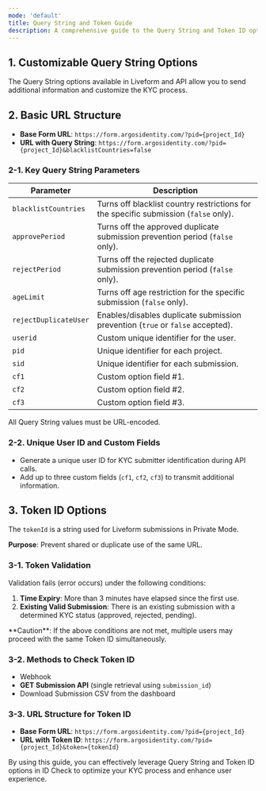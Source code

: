 ```yaml
---
mode: 'default'
title: Query String and Token Guide
description: A comprehensive guide to the Query String and Token ID options for Liveform. These options enable features such as transmitting additional information, preventing duplicate submissions, and identifying users. Explore essential tools to optimize your ID Check process.
---
```


## 1. Customizable Query String Options
The Query String options available in Liveform and API allow you to send additional information and customize the KYC process.

## 2. Basic URL Structure

- **Base Form URL**: `https://form.argosidentity.com/?pid={project_Id}`  
- **URL with Query String**: `https://form.argosidentity.com/?pid={project_Id}&blacklistCountries=false`

### 2-1. Key Query String Parameters

| Parameter               | Description                                                                                     |
|-------------------------|-------------------------------------------------------------------------------------------------|
| `blacklistCountries`    | Turns off blacklist country restrictions for the specific submission (`false` only).            |
| `approvePeriod`         | Turns off the approved duplicate submission prevention period (`false` only).                   |
| `rejectPeriod`          | Turns off the rejected duplicate submission prevention period (`false` only).                   |
| `ageLimit`              | Turns off age restriction for the specific submission (`false` only).                          |
| `rejectDuplicateUser`   | Enables/disables duplicate submission prevention (`true` or `false` accepted).                  |
| `userid`                | Custom unique identifier for the user.                                                         |
| `pid`                   | Unique identifier for each project.                                                            |
| `sid`                   | Unique identifier for each submission.                                                         |
| `cf1`                   | Custom option field #1.                                                                        |
| `cf2`                   | Custom option field #2.                                                                        |
| `cf3`                   | Custom option field #3.                                                                        |

<Note>
All Query String values must be URL-encoded.
</Note>

### 2-2. Unique User ID and Custom Fields
- Generate a unique user ID for KYC submitter identification during API calls.
- Add up to three custom fields (`cf1`, `cf2`, `cf3`) to transmit additional information.

## 3. Token ID Options
The `tokenId` is a string used for Liveform submissions in Private Mode.

**Purpose**: Prevent shared or duplicate use of the same URL.

### 3-1. Token Validation
Validation fails (error occurs) under the following conditions:  
1. **Time Expiry**: More than 3 minutes have elapsed since the first use.  
2. **Existing Valid Submission**: There is an existing submission with a determined KYC status (approved, rejected, pending).  

<Warning>
**Caution**:  
If the above conditions are not met, multiple users may proceed with the same Token ID simultaneously.
</Warning>

### 3-2. Methods to Check Token ID
- Webhook  
- **GET Submission API** (single retrieval using `submission_id`)  
- Download Submission CSV from the dashboard  

### 3-3. URL Structure for Token ID
- **Base Form URL**: `https://form.argosidentity.com/?pid={project_Id}`  
- **URL with Token ID**: `https://form.argosidentity.com/?pid={project_Id}&token={tokenId}`  

By using this guide, you can effectively leverage Query String and Token ID options in ID Check to optimize your KYC process and enhance user experience.
